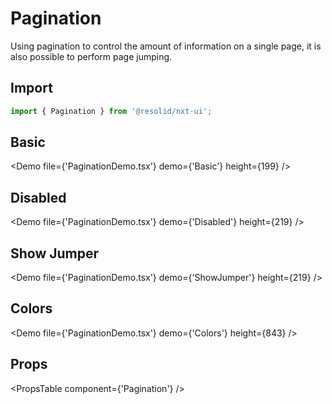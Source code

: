 # Pagination

Using pagination to control the amount of information on a single page, it is also possible to perform page jumping.

## Import

```javascript
import { Pagination } from '@resolid/nxt-ui';
```

## Basic

<Demo file={'PaginationDemo.tsx'} demo={'Basic'} height={199} />

## Disabled

<Demo file={'PaginationDemo.tsx'} demo={'Disabled'} height={219} />

## Show Jumper

<Demo file={'PaginationDemo.tsx'} demo={'ShowJumper'} height={219} />

## Colors

<Demo file={'PaginationDemo.tsx'} demo={'Colors'} height={843} />

## Props

<PropsTable component={'Pagination'} />
